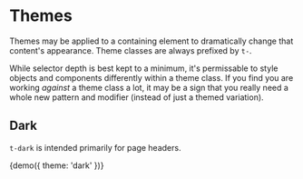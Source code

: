 
<Meta title="Themes"/>

# Themes

Themes may be applied to a containing element to dramatically change that content's appearance. Theme classes are always prefixed by `t-`.

While selector depth is best kept to a minimum, it's permissable to style objects and components differently within a theme class. If you find you are working _against_ a theme class a lot, it may be a sign that you really need a whole new pattern and modifier (instead of just a themed variation).

## Dark

`t-dark` is intended primarily for page headers.

<Preview>
  <Story name="Dark" height="200px">
    {demo({ theme: 'dark' })}
  </Story>
</Preview>
